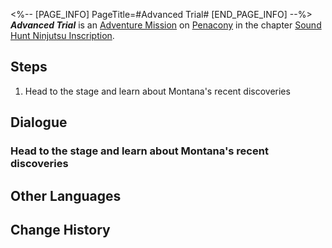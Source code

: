 <%-- [PAGE_INFO]
PageTitle=#Advanced Trial#
[END_PAGE_INFO] --%>
{{Stub|Dialogue.}}
{{Mission Infobox
|id            = 8026120
|title         = 
|image         = <!--Mission Advanced Trial.png-->
|type          = Adventure
|event_name    = 
|chapter       = Sound Hunt Ninjutsu Inscription
|requirements  = [[Adventure Mission]] ''[[Sound Hunt: Epilogue]]'' completed
|summary       = <!--official mission summary from Fate's Atlas-->
|characters    = Trailblazer
|startLocation = [[Penacony]] - [[Penacony Paperfold University College]]
|world         = Penacony
|area          = Penacony Paperfold University College
|prev          = Sound Hunt: Epilogue
|next          = 
|rewards       = Credit*5,000
}}
'''''Advanced Trial''''' is an [[Adventure Mission]] on [[Penacony]] in the chapter [[Sound Hunt Ninjutsu Inscription]].

==Steps==
# Head to the stage and learn about Montana's recent discoveries

<!--
==Gameplay Notes==

--><!--
==Trial Character==

-->
==Dialogue==
{{Stub Dialogue}}
{{Dialogue End}}

===Head to the stage and learn about Montana's recent discoveries===
{{Mission Description|type=adventure|location=Penacony Paperfold University College|update|As the closing show concludes, your band experience is reaching its end...<br />All of a sudden, Montana says she has something to share with you. Head to the stage to hear her out.}}
{{Dialogue Start}}
:{{tx}}
{{Dialogue End}}

==Other Languages==
{{Other Languages
|en   = Advanced Trial
|zhs  = 进阶试炼
|zht  = 進階試煉
|ja   = エキスパートモード
|ko   = 고급 시련
|es   = Prueba avanzada
|fr   = Épreuve avancée
|ru   = Сложное испытание
|th   = บททดสอบขั้นสูง
|vi   = Thí Luyện Tiến Cấp
|de   = Fortgeschrittene Prüfung
|id   = Ujian Lanjutan
|pt   = Teste Avançado
}}

==Change History==
{{Change History|2.6}}
